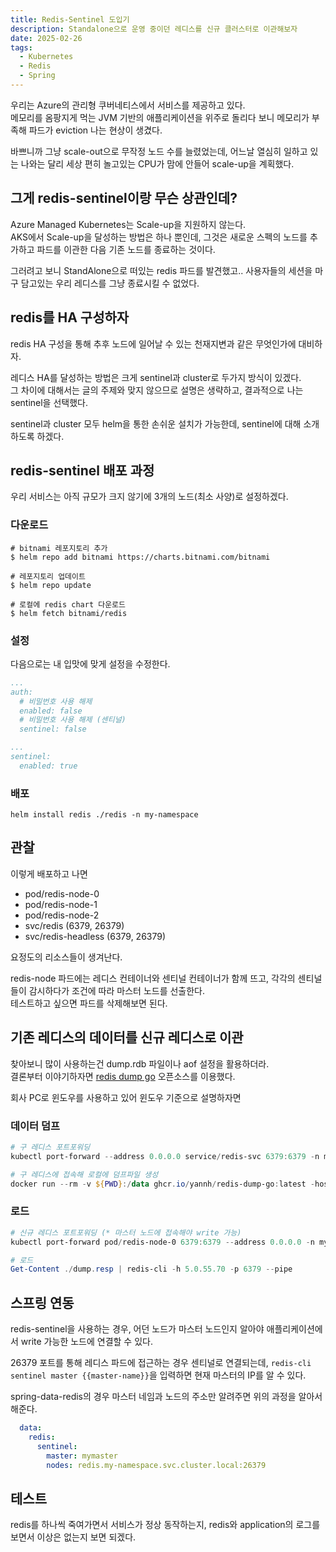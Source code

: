 ```yaml
---
title: Redis-Sentinel 도입기
description: Standalone으로 운영 중이던 레디스를 신규 클러스터로 이관해보자
date: 2025-02-26
tags:
  - Kubernetes
  - Redis
  - Spring
---
```


우리는 Azure의 관리형 쿠버네티스에서 서비스를 제공하고 있다.  
메모리를 옴팡지게 먹는 JVM 기반의 애플리케이션을 위주로 돌리다 보니 메모리가 부족해 파드가 eviction 나는 현상이 생겼다.  

바쁘니까 그냥 scale-out으로 무작정 노드 수를 늘렸었는데, 어느날 열심히 일하고 있는 나와는 달리 세상 편히 놀고있는 CPU가 맘에 안들어 scale-up을 계획했다.  

## 그게 redis-sentinel이랑 무슨 상관인데?
Azure Managed Kubernetes는 Scale-up을 지원하지 않는다.  
AKS에서 Scale-up을 달성하는 방법은 하나 뿐인데, 그것은 새로운 스펙의 노드를 추가하고 파드를 이관한 다음 기존 노드를 종료하는 것이다.  

그러려고 보니 StandAlone으로 떠있는 redis 파드를 발견했고.. 사용자들의 세션을 마구 담고있는 우리 레디스를 그냥 종료시킬 수 없었다.  

## redis를 HA 구성하자
redis HA 구성을 통해 추후 노드에 일어날 수 있는 천재지변과 같은 무엇인가에 대비하자.  

레디스 HA를 달성하는 방법은 크게 sentinel과 cluster로 두가지 방식이 있겠다.  
그 차이에 대해서는 글의 주제와 맞지 않으므로 설명은 생략하고, 결과적으로 나는 sentinel을 선택했다.  

sentinel과 cluster 모두 helm을 통한 손쉬운 설치가 가능한데, sentinel에 대해 소개하도록 하겠다.  

## redis-sentinel 배포 과정
우리 서비스는 아직 규모가 크지 않기에 3개의 노드(최소 사양)로 설정하겠다.  

### 다운로드
``` shell showLineNumbers
# bitnami 레포지토리 추가
$ helm repo add bitnami https://charts.bitnami.com/bitnami
    
# 레포지토리 업데이트
$ helm repo update

# 로컬에 redis chart 다운로드
$ helm fetch bitnami/redis
```

### 설정
다음으로는 내 입맛에 맞게 설정을 수정한다.  
``` yaml showLineNumbers
...
auth:
  # 비밀번호 사용 해제
  enabled: false
  # 비밀번호 사용 해제 (센티널)
  sentinel: false

...
sentinel:
  enabled: true
```

### 배포
`helm install redis ./redis -n my-namespace`

## 관찰
이렇게 배포하고 나면
* pod/redis-node-0
* pod/redis-node-1
* pod/redis-node-2
* svc/redis (6379, 26379)
* svc/redis-headless (6379, 26379)

요정도의 리소스들이 생겨난다.  

redis-node 파드에는 레디스 컨테이너와 센티널 컨테이너가 함께 뜨고, 각각의 센티널들이 감시하다가 조건에 따라 마스터 노드를 선출한다.  
테스트하고 싶으면 파드를 삭제해보면 된다.  


## 기존 레디스의 데이터를 신규 레디스로 이관
찾아보니 많이 사용하는건 dump.rdb 파일이나 aof 설정을 활용하더라.  
결론부터 이야기하자면 [redis dump go](https://github.com/yannh/redis-dump-go) 오픈소스를 이용했다.  

회사 PC로 윈도우를 사용하고 있어 윈도우 기준으로 설명하자면
### 데이터 덤프
``` powershell showLineNumbers
# 구 레디스 포트포워딩
kubectl port-forward --address 0.0.0.0 service/redis-svc 6379:6379 -n my-namespace

# 구 레디스에 접속해 로컬에 덤프파일 생성
docker run --rm -v ${PWD}:/data ghcr.io/yannh/redis-dump-go:latest -host 5.0.55.70 -port 6379 -output resp > dump.resp
```

### 로드
``` powershell showLineNumbers
# 신규 레디스 포트포워딩 (* 마스터 노드에 접속해야 write 가능)
kubectl port-forward pod/redis-node-0 6379:6379 --address 0.0.0.0 -n my-namespace

# 로드 
Get-Content ./dump.resp | redis-cli -h 5.0.55.70 -p 6379 --pipe
```

## 스프링 연동
redis-sentinel을 사용하는 경우, 어던 노드가 마스터 노드인지 알아야 애플리케이션에서 write 가능한 노드에 연결할 수 있다.  

26379 포트를 통해 레디스 파드에 접근하는 경우 센티널로 연결되는데, `redis-cli sentinel master {{master-name}}`을 입력하면 현재 마스터의 IP를 알 수 있다.  

spring-data-redis의 경우 마스터 네임과 노드의 주소만 알려주면 위의 과정을 알아서 해준다.  
``` yaml showLineNumbers
  data:
    redis:
      sentinel:
        master: mymaster
        nodes: redis.my-namespace.svc.cluster.local:26379
```

## 테스트
redis를 하나씩 죽여가면서 서비스가 정상 동작하는지, redis와 application의 로그를 보면서 이상은 없는지 보면 되겠다.